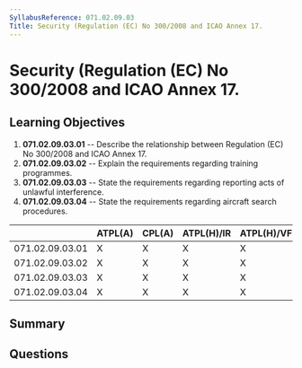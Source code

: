 ```yaml
---
SyllabusReference: 071.02.09.03
Title: Security (Regulation (EC) No 300/2008 and ICAO Annex 17.
---
```


# Security (Regulation (EC) No 300/2008 and ICAO Annex 17.

## Learning Objectives

1. **071.02.09.03.01** -- Describe the relationship between Regulation (EC) No
   300/2008 and ICAO Annex 17.
2. **071.02.09.03.02** -- Explain the requirements regarding training
   programmes.
3. **071.02.09.03.03** -- State the requirements regarding reporting acts of
   unlawful interference.
4. **071.02.09.03.04** -- State the requirements regarding aircraft search
   procedures.

|                 | ATPL(A) | CPL(A) | ATPL(H)/IR | ATPL(H)/VFR | CPL(H) | IR  | CBIR(A) |
| --------------- | ------- | ------ | ---------- | ----------- | ------ | --- | ------- |
| 071.02.09.03.01 | X       | X      | X          | X           | X      |     |         |
| 071.02.09.03.02 | X       | X      | X          | X           | X      |     |         |
| 071.02.09.03.03 | X       | X      | X          | X           | X      |     |         |
| 071.02.09.03.04 | X       | X      | X          | X           | X      |     |         |

## Summary

## Questions
